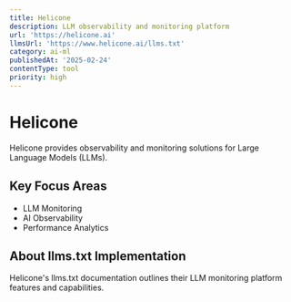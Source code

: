 ```yaml
---
title: Helicone
description: LLM observability and monitoring platform
url: 'https://helicone.ai'
llmsUrl: 'https://www.helicone.ai/llms.txt'
category: ai-ml
publishedAt: '2025-02-24'
contentType: tool
priority: high
---
```


# Helicone

Helicone provides observability and monitoring solutions for Large Language Models (LLMs).

## Key Focus Areas

- LLM Monitoring
- AI Observability
- Performance Analytics

## About llms.txt Implementation

Helicone's llms.txt documentation outlines their LLM monitoring platform features and capabilities.
